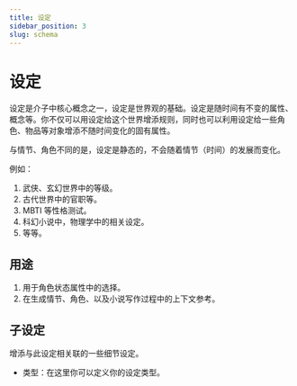```yaml
---
title: 设定
sidebar_position: 3
slug: schema
---
```


# 设定

设定是介子中核心概念之一，设定是世界观的基础。设定是随时间有不变的属性、概念等。你不仅可以用设定给这个世界增添规则，同时也可以利用设定给一些角色、物品等对象增添不随时间变化的固有属性。

与情节、角色不同的是，设定是静态的，不会随着情节（时间）的发展而变化。

例如：

1. 武侠、玄幻世界中的等级。
2. 古代世界中的官职等。
3. MBTI 等性格测试。
4. 科幻小说中，物理学中的相关设定。
5. 等等。

## 用途

1. 用于角色状态属性中的选择。
2. 在生成情节、角色、以及小说写作过程中的上下文参考。

## 子设定

增添与此设定相关联的一些细节设定。

- 类型：在这里你可以定义你的设定类型。
